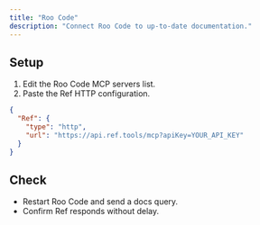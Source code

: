 ```yaml
---
title: "Roo Code"
description: "Connect Roo Code to up-to-date documentation."
---
```


## Setup

1. Edit the Roo Code MCP servers list.
2. Paste the Ref HTTP configuration.

```json
{
  "Ref": {
    "type": "http",
    "url": "https://api.ref.tools/mcp?apiKey=YOUR_API_KEY"
  }
}
```

## Check

- Restart Roo Code and send a docs query.
- Confirm Ref responds without delay.
